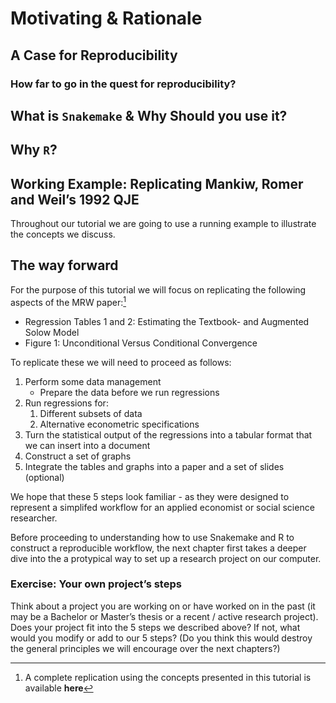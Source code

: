 # Motivating & Rationale {#intro}

## A Case for Reproducibility

### How far to go in the quest for reproducibility?

## What is `Snakemake` & Why Should you use it?

## Why `R`?

## Working Example: Replicating Mankiw, Romer and Weil's 1992 QJE

Throughout our tutorial we are going to use a running example to illustrate the concepts we discuss.

## The way forward

For the purpose of this tutorial we will focus on replicating the following aspects of the MRW paper:^[A complete replication using the concepts presented in this tutorial is available **here**]

* Regression Tables 1 and 2: Estimating the Textbook- and Augmented Solow Model
* Figure 1: Unconditional Versus Conditional Convergence

To replicate these we will need to proceed as follows:

1. Perform some data management
    * Prepare the data before we run regressions
2. Run regressions for:
    1. Different subsets of data
    2. Alternative econometric specifications
3. Turn the statistical output of the regressions into a tabular format that we can insert into a document
4. Construct a set of graphs
5. Integrate the tables and graphs into a paper and a set of slides (optional)

We hope that these 5 steps look familiar - as they were designed to represent a simplifed workflow for an applied economist or social science researcher.

Before proceeding to understanding how to use Snakemake and R to construct a reproducible workflow, the next chapter first takes a deeper dive into the a protypical way to set up a research project on our computer.

### Exercise: Your own project's steps

Think about a project you are working on or have worked on in the past (it may be a Bachelor or Master's thesis or a recent / active research project).
Does your project fit into the 5 steps we described above?
If not, what would you modify or add to our 5 steps?
(Do you think this would destroy the general principles we will encourage over the next chapters?)
